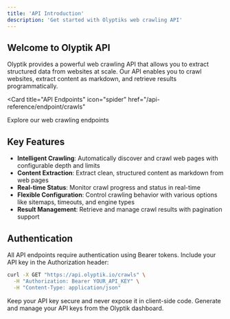 ```yaml
---
title: 'API Introduction'
description: 'Get started with Olyptiks web crawling API'
---
```


## Welcome to Olyptik API

Olyptik provides a powerful web crawling API that allows you to extract structured data from websites at scale. Our API enables you to crawl websites, extract content as markdown, and retrieve results programmatically.

<Card
  title="API Endpoints"
  icon="spider"
  href="/api-reference/endpoint/crawls"
>
  Explore our web crawling endpoints
</Card>

## Key Features

- **Intelligent Crawling**: Automatically discover and crawl web pages with configurable depth and limits
- **Content Extraction**: Extract clean, structured content as markdown from web pages
- **Real-time Status**: Monitor crawl progress and status in real-time
- **Flexible Configuration**: Control crawling behavior with various options like sitemaps, timeouts, and engine types
- **Result Management**: Retrieve and manage crawl results with pagination support

## Authentication

All API endpoints require authentication using Bearer tokens. Include your API key in the Authorization header:

```bash
curl -X GET "https://api.olyptik.io/crawls" \
  -H "Authorization: Bearer YOUR_API_KEY" \
  -H "Content-Type: application/json"
```

<Warning>
Keep your API key secure and never expose it in client-side code. Generate and manage your API keys from the Olyptik dashboard.
</Warning>
